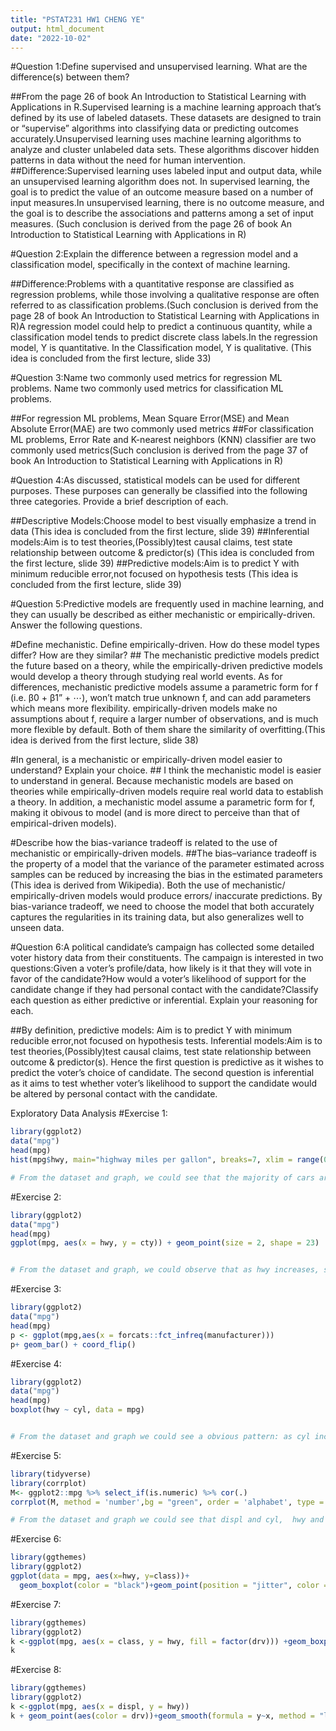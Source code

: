---
title: "PSTAT231 HW1 CHENG YE"
output: html_document
date: "2022-10-02"
---
#Question 1:Define supervised and unsupervised learning. What are the difference(s) between them?

##From the page 26 of book An Introduction to Statistical Learning with Applications in R.Supervised learning is a machine learning approach that’s defined by its use of labeled datasets. These datasets are designed to train or “supervise” algorithms into classifying data or predicting outcomes accurately.Unsupervised learning uses machine learning algorithms to analyze and cluster unlabeled data sets. These algorithms discover hidden patterns in data without the need for human intervention.
##Difference:Supervised learning uses labeled input and output data, while an unsupervised learning algorithm does not. In supervised learning, the goal is to predict the value of an outcome measure based on a number of input measures.In unsupervised learning, there is no outcome measure, and the goal is to describe the associations and patterns among a set of input measures. (Such conclusion is derived from the page 26 of book An Introduction to Statistical Learning with Applications in R)



#Question 2:Explain the difference between a regression model and a classification model, specifically in the context of machine learning.

##Difference:Problems with a quantitative response are classified as regression problems, while those involving a qualitative response are often referred to as classification problems.(Such conclusion is derived from the page 28 of book An Introduction to Statistical Learning with Applications in R)A regression model could help to predict a continuous quantity, while a classification model tends to predict discrete class labels.In the regression model, Y is quantitative. In the Classification model, Y is qualitative. (This idea is concluded from the first lecture, slide 33)



#Question 3:Name two commonly used metrics for regression ML problems. Name two commonly used metrics for classification ML problems.

##For regression ML problems, Mean Square Error(MSE) and Mean Absolute Error(MAE) are two commonly used metrics
##For classification ML problems, Error Rate and  K-nearest neighbors (KNN) classifier are two commonly used metrics(Such conclusion is derived from the page 37 of book An Introduction to Statistical Learning with Applications in R)



#Question 4:As discussed, statistical models can be used for different purposes. These purposes can generally be classified into the following three categories. Provide a brief description of each.

##Descriptive Models:Choose model to best visually emphasize a trend in data (This idea is concluded from the first lecture, slide 39)
##Inferential models:Aim is to test theories,(Possibly)test causal claims, test state relationship between outcome & predictor(s) (This idea is concluded from the first lecture, slide 39)
##Predictive models:Aim is to predict Y with minimum reducible error,not focused on hypothesis tests (This idea is concluded from the first lecture, slide 39)



#Question 5:Predictive models are frequently used in machine learning, and they can usually be described as either mechanistic or empirically-driven. Answer the following questions.

#Define mechanistic. Define empirically-driven. How do these model types differ? How are they similar?
## The mechanistic predictive models predict the future based on a theory, while the empirically-driven predictive models would develop a theory through studying real world events. As for differences, mechanistic predictive models assume a parametric form for f (i.e. β0 + β1" + ⋯), won’t match true unknown f,  and can add parameters  which means more flexibility. empirically-driven models make no assumptions about f, require a larger number of observations, and is much more flexible by default. Both of them share the similarity of overfitting.(This idea is derived from the first lecture, slide 38)

#In general, is a mechanistic or empirically-driven model easier to understand? Explain your choice.
## I think the mechanistic model is easier to understand in general. Because mechanistic models are based on theories while empirically-driven models require real world data to establish a theory. In addition, a mechanistic model assume a parametric form for f, making it obivous to model (and is more direct to perceive than that of empirical-driven models).

#Describe how the bias-variance tradeoff is related to the use of mechanistic or empirically-driven models.
##The bias–variance tradeoff is the property of a model that the variance of the parameter estimated across samples can be reduced by increasing the bias in the estimated parameters (This idea is derived from Wikipedia). Both the use of mechanistic/ empirically-driven models would produce errors/ inaccurate predictions. By bias-variance tradeoff, we need to choose the model that both accurately captures the regularities in its training data, but also generalizes well to unseen data. 


#Question 6:A political candidate’s campaign has collected some detailed voter history data from their constituents. The campaign is interested in two questions:Given a voter’s profile/data, how likely is it that they will vote in favor of the candidate?How would a voter’s likelihood of support for the candidate change if they had personal contact with the candidate?Classify each question as either predictive or inferential. Explain your reasoning for each.

##By definition, predictive models: Aim is to predict Y with minimum reducible error,not focused on hypothesis tests. Inferential models:Aim is to test theories,(Possibly)test causal claims, test state relationship between outcome & predictor(s). Hence the first question is predictive as it wishes to predict the voter's choice of candidate. The second question is inferential as it aims to test whether voter's likelihood to support the candidate would be altered by personal contact with the candidate.


Exploratory Data Analysis
#Exercise 1:
```{r histogram}
library(ggplot2)
data("mpg")
head(mpg)
hist(mpg$hwy, main="highway miles per gallon", breaks=7, xlim = range(0:50), xlab="hwy",ylab= "numbers")

# From the dataset and graph, we could see that the majority of cars are within the 15~30 highway miles per gallon range and a few cars are within the 10~15 highway miles per gallon range as well as the 30~45 highway miles per gallon range.

```
#Exercise 2:
```{r scatterplot}
library(ggplot2)
data("mpg")
head(mpg)
ggplot(mpg, aes(x = hwy, y = cty)) + geom_point(size = 2, shape = 23)


# From the dataset and graph, we could observe that as hwy increases, so does cty increases. Hence there is a relationship between hwy and cty. This means that when hwy is big, cty is also big; when hwy is smaill, so is cty.
```


#Exercise 3:
```{r barplot}
library(ggplot2)
data("mpg")
head(mpg)
p <- ggplot(mpg,aes(x = forcats::fct_infreq(manufacturer))) 
p+ geom_bar() + coord_flip()
```

#Exercise 4:
```{r boxplot}
library(ggplot2)
data("mpg")
head(mpg)
boxplot(hwy ~ cyl, data = mpg)


# From the dataset and graph we could see a obvious pattern: as cyl increases, hwy decreases.
```

#Exercise 5:
```{r}
library(tidyverse)
library(corrplot)
M<- ggplot2::mpg %>% select_if(is.numeric) %>% cor(.)
corrplot(M, method = 'number',bg = "green", order = 'alphabet', type = 'lower')

# From the dataset and graph we could see that displ and cyl,  hwy and cty,  year and cyl, year and displ have positive relationships; cyl and cty, displ and cty, hwy and cyl, hwy and displ, year and cty have negative relationships. These relationships make sense to me as we observed earlier that hwy and cty has some correlation. The data sets that surprised me is that year and cty, year and cyl, and year and displ have slight relationships compared to other relationships, and year has no relationship with hwy.

```

#Exercise 6:
```{r}
library(ggthemes)
library(ggplot2)
ggplot(data = mpg, aes(x=hwy, y=class))+
  geom_boxplot(color = "black")+geom_point(position = "jitter", color = "light gray") + theme_bw() + labs(x = "Highway MPG", y = "Vehicle Class")

```

#Exercise 7:
```{r}
library(ggthemes)
library(ggplot2)
k <-ggplot(mpg, aes(x = class, y = hwy, fill = factor(drv))) +geom_boxplot()
k


```

#Exercise 8:
```{r}
library(ggthemes)
library(ggplot2)
k <-ggplot(mpg, aes(x = displ, y = hwy))
k + geom_point(aes(color = drv))+geom_smooth(formula = y~x, method = "loess", se = FALSE, aes(linetype = drv))

```






